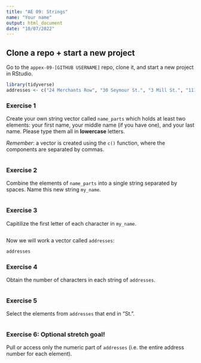 ```yaml
---
title: "AE 09: Strings"
name: "Your name"
output: html_document
date: "10/07/2022"
---
```


## Clone a repo + start a new project

Go to the `appex-09-[GITHUB USERNAME]` repo, clone it, and start a new project in RStudio. 


```r
library(tidyverse)
addresses <- c("24 Merchants Row", "30 Seymour St.", "3 Mill St.", "111 Maple St.", "7 Bakery Ln.")
```

### Exercise 1

Create your own string vector called `name_parts` which holds at least two elements: your first name, your middle name (if you have one), and your last name. Please type them all in **lowercase** letters.

*Remember*: a vector is created using the `c()` function, where the components are separated by commas.

```r

```

### Exercise 2

Combine the elements of `name_parts` into a single string separated by spaces. Name this new string `my_name`.

```r

```

### Exercise 3

Capitilize the first letter of each character in `my_name`.

```r

```

Now we will work a vector called `addresses`:

```r
addresses
```

### Exercise 4

Obtain the number of characters in each string of `addresses`.

```r


```

### Exercise 5

Select the elements from `addresses` that end in "St.".

```r

```

### Exercise 6: Optional stretch goal!

Pull or access only the numeric part of `addresses` (i.e. the entire address number for each element).

```r

```





